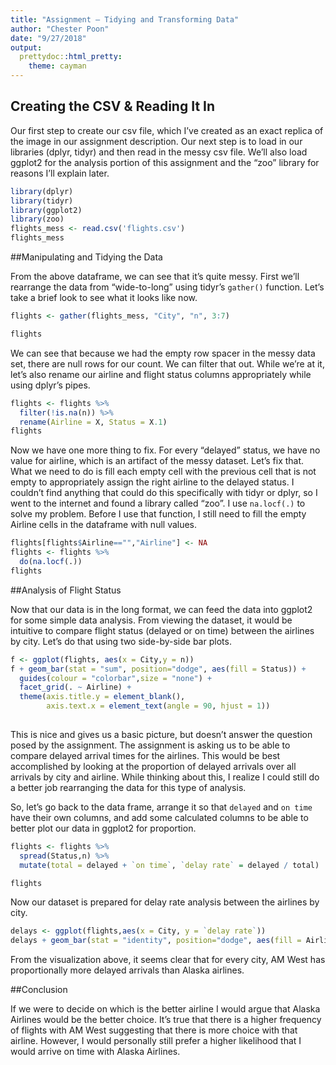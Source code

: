 ```yaml
---
title: "Assignment – Tidying and Transforming Data"
author: "Chester Poon"
date: "9/27/2018"
output: 
  prettydoc::html_pretty:
    theme: cayman
---
```



## Creating the CSV & Reading It In

Our first step to create our csv file, which I've created as an exact replica of the image in our assignment description.
Our next step is to load in our libraries (dplyr, tidyr) and then read in the messy csv file.  We'll also load ggplot2 for the analysis portion of this assignment and the "zoo" library for reasons I'll explain later.

```r
library(dplyr)
library(tidyr)
library(ggplot2)
library(zoo)
flights_mess <- read.csv('flights.csv')
flights_mess
```

##Manipulating and Tidying the Data

From the above dataframe, we can see that it's quite messy.  First we'll rearrange the data from "wide-to-long" using tidyr's `gather()` function.  Let's take a brief look to see what it looks like now.

```r
flights <- gather(flights_mess, "City", "n", 3:7)

flights
```

We can see that because we had the empty row spacer in the messy data set, there are null rows for our count.  We can filter that out.  While we're at it, let's also rename our airline and flight status columns appropriately while using dplyr's pipes.

```r
flights <- flights %>%
  filter(!is.na(n)) %>%
  rename(Airline = X, Status = X.1)
flights
```

Now we have one more thing to fix.  For every "delayed" status, we have no value for airline, which is an artifact of the messy dataset.  Let's fix that.  What we need to do is fill each empty cell with the previous cell that is not empty to appropriately assign the right airline to the delayed status.
I couldn't find anything that could do this specifically with tidyr or dplyr, so I went to the internet and found a library called "zoo".  I use `na.locf(.)` to solve my problem. Before I use that function, I still need to fill the empty Airline cells in the dataframe with null values.

```r
flights[flights$Airline=="","Airline"] <- NA
flights <- flights %>%
  do(na.locf(.))
flights
```

##Analysis of Flight Status

Now that our data is in the long format, we can feed the data into ggplot2 for some simple data analysis. From viewing the dataset, it would be intuitive to compare flight status (delayed or on time) between the airlines by city.  Let's do that using two side-by-side bar plots.

```r

f <- ggplot(flights, aes(x = City,y = n))
f + geom_bar(stat = "sum", position="dodge", aes(fill = Status)) +
  guides(colour = "colorbar",size = "none") +
  facet_grid(. ~ Airline) +
  theme(axis.title.y = element_blank(),
        axis.text.x = element_text(angle = 90, hjust = 1))
  
```

This is nice and gives us a basic picture, but doesn't answer the question posed by the assignment.  The assignment is asking us to be able to compare delayed arrival times for the airlines.  This would be best accomplished by looking at the proportion of delayed arrivals over all arrivals by city and airline.  While thinking about this, I realize I could still do a better job rearranging the data for this type of analysis.

So, let's go back to the data frame, arrange it so that `delayed` and `on time` have their own columns, and add some calculated columns to be able to better plot our data in ggplot2 for proportion.

```r
flights <- flights %>%
  spread(Status,n) %>%
  mutate(total = delayed + `on time`, `delay rate` = delayed / total)

flights
```

Now our dataset is prepared for delay rate analysis between the airlines by city.

```r
delays <- ggplot(flights,aes(x = City, y = `delay rate`))
delays + geom_bar(stat = "identity", position="dodge", aes(fill = Airline))
```

From the visualization above, it seems clear that for every city, AM West has proportionally more delayed arrivals than Alaska airlines.  

##Conclusion

If we were to decide on which is the better airline I would argue that Alaska Airlines would be the better choice.  It's true that there is a higher frequency of flights with AM West suggesting that there is more choice with that airline.  However, I would personally still prefer a higher likelihood that I would arrive on time with Alaska Airlines.